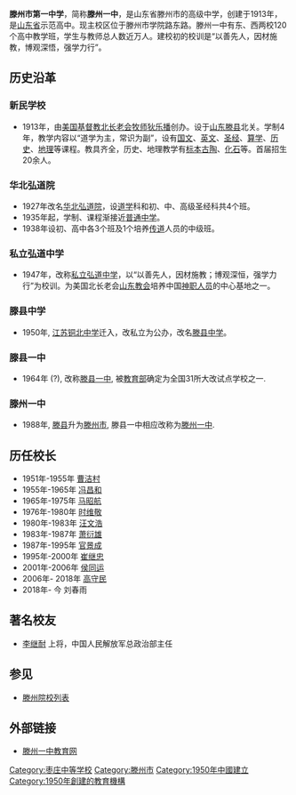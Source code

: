 {{Unreferenced|time=2021-03-03T01:41:58+00:00}}
{{Infobox Highschool
|中学名称 = 滕州市第一中学
|校徽 = <!--TZYZ.gif-->
|校训 = 砺志、尚礼，博学、深悟
|校风 = 严谨、求实、团结、奋进
|现任校长 = [[刘春雨|刘春雨]]
|学校类型 = [[公立|公立]][[高级中学|高级中学]]
|建立时间 = 1913年
|所在地 = [[滕州市|滕州市]]
|学生数量 = 10000
|教员数量 = 1000
|校园面积 = 500亩
|校园环境 = 滕州市东郊
}}
'''滕州市第一中学'''，简称'''滕州一中'''，是山东省滕州市的高级中学，创建于1913年，是[[山东省|山东省]]示范高中。现主校区位于滕州市学院路东路。滕州一中有东、西两校120个高中教学班，学生与教师总人数近万人。建校初的校训是“以善先人，因材施教，博观深悟，强学力行”。

==历史沿革==
===新民学校===
*1913年，由[[美国|美国]][[基督教|基督教]][[北长老会|北长老会]][[牧师|牧师]][[狄乐播|狄乐播]]创办。设于[[山东|山东]][[滕县|滕县]]北关。学制4年，教学内容以“道学为主，常识为副”，设有[[国文|国文]]、[[英文|英文]]、[[圣经|圣经]]、[[算学|算学]]、[[历史|历史]]、[[地理|地理]]等课程。教具齐全，历史、地理教学有[[标本|标本]][[古陶|古陶]]、[[化石|化石]]等。首届招生20余人。

===华北弘道院===
*1927年改名[[华北弘道院|华北弘道院]]，设[[道学|道学]]科和初、中、高级圣经科共4个班。
*1935年起，学制、课程渐接近[[普通中学|普通中学]]。
*1938年设初、高中各3个班及1个培养[[传道|传道]]人员的中级班。

===私立弘道中学===
*1947年，改称[[私立弘道中学|私立弘道中学]]，以“以善先人，因材施教；博观深恒，强学力行”为校训。为美国北长老会[[山东教会|山东教会]]培养中国[[神职人员|神职人员]]的中心基地之一。

===滕县中学===
*1950年, [[江苏|江苏]][[铜北中学|铜北中学]]迁入，改私立为公办，改名[[滕县中学|滕县中学]]。

===滕县一中===
*1964年 (?), 改称[[滕县一中|滕县一中]], 被[[中华人民共和国教育部|教育部]]确定为全国31所大改试点学校之一.

===滕州一中===
*1988年, [[滕县|滕县]]升为[[滕州市|滕州市]], 滕县一中相应改称为[[滕州一中|滕州一中]].

==历任校长==
*1951年-1955年 [[曹洁村|曹洁村]] 
*1955年-1965年 [[冯昌和|冯昌和]] 
*1965年-1975年 [[马昭航|马昭航]] 
*1976年-1980年 [[时维敬|时维敬]] 
*1980年-1983年 [[汪文浩|汪文浩]] 
*1983年-1987年 [[萧衍雄|萧衍雄]] 
*1987年-1995年 [[官景成|官景成]] 
*1995年-2000年 [[崔继忠|崔继忠]] 
*2001年-2006年 [[侯同运|侯同运]]
*2006年- 2018年 [[高守民|高守民]]
*2018年- 今  刘春雨

== 著名校友 ==
*[[李继耐|李继耐]]  上将，中国人民解放军总政治部主任

==参见==
*[[滕州院校列表|滕州院校列表]]

== 外部链接 ==
*[http://www.tzyz.net/ 滕州一中教育网] {{Wayback|url=http://www.tzyz.net/ |date=20200223023251 }}

[[Category:枣庄中等学校|Category:枣庄中等学校]]
[[Category:滕州市|Category:滕州市]]
[[Category:1950年中國建立|Category:1950年中國建立]]
[[Category:1950年創建的教育機構|Category:1950年創建的教育機構]]
